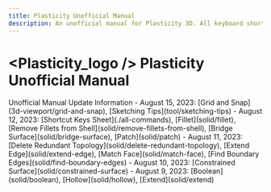 ```yaml
---
title: Plasticity Unofficial Manual
description: An unofficial manual for Plasticity 3D. All keyboard shortcuts. Updated daily!
---
```


# <Plasticity_logo /> Plasticity Unofficial Manual

<Cards>
    <Card title="All commands & Shortcut Keys" href="./all-commands" />
    <Card title="Getting Started" href="./getting-started" />
    <Card title="3D Viewport" href="./3d-viewport" />
    <Card title="Tools" href="./tool" />
    <Card title="Common Commands" href="./common" />
    <Card title="Sketch Commands" href="./sketch" />
    <Card title="Solid Commands" href="./solid" />
    <Card title="CAD Essentials" href="./cad-essentials" />
</Cards>

<Callout type="info" emoji="ℹ️">
Unofficial Manual Update Information
- August 15, 2023: [Grid and Snap](3d-viewport/grid-and-snap), [Sketching Tips](tool/sketching-tips)
- August 12, 2023: [Shortcut Keys Sheet](./all-commands), [Fillet](solid/fillet), [Remove Fillets from Shell](solid/remove-fillets-from-shell), [Bridge Surface](solid/bridge-surface), [Patch](solid/patch)
- August 11, 2023: [Delete Redundant Topology](solid/delete-redundant-topology), [Extend Edge](solid/extend-edge), [Match Face](solid/match-face), [Find Boundary Edges](solid/find-boundary-edges)
- August 10, 2023: [Constrained Surface](solid/constrained-surface)
- August 9, 2023: [Boolean](solid/boolean), [Hollow](solid/hollow), [Extend](solid/extend) 
</Callout>


